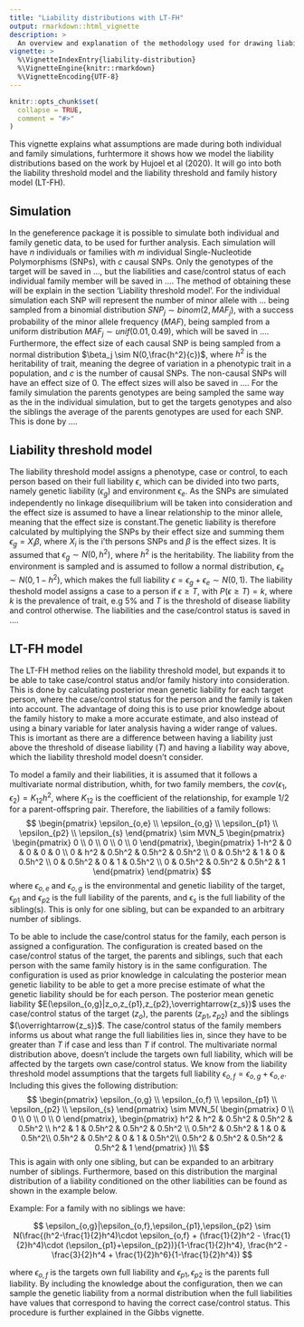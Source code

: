```yaml
---
title: "Liability distributions with LT-FH"
output: rmarkdown::html_vignette
description: >
  An overview and explanation of the methodology used for drawing liabilities.
vignette: >
  %\VignetteIndexEntry{liability-distribution}
  %\VignetteEngine{knitr::rmarkdown}
  %\VignetteEncoding{UTF-8}
---
```


```r
knitr::opts_chunk$set(
  collapse = TRUE,
  comment = "#>"
)
```

This vignette explains what assumptions are made during both individual and family simulations, furhtermore it shows how we model the liability distributions based on the work by Hujoel et al (2020). It will go into both the liability threshold model and the liability threshold and family history model (LT-FH).

## Simulation
In the geneference package it is possible to simulate both individual and family genetic data, to be used for further analysis. Each simulation will have $n$ individuals or families with $m$ individual Single-Nucleotide Polymorphisms (SNPs), with $c$ causal SNPs. Only the genotypes of the target will be saved in ..., but the liabilities and case/control status of each individual family member will be saved in .... The method of obtaining these will be explain in the section 'Liability threshold model'. 
For the individual simulation each SNP will represent the number of minor allele with ... being sampled from a binomial distribution $SNP_j \sim binom(2,MAF_j)$, with a success probability of the minor allele frequency ($MAF$), being sampled from a uniform distribution $MAF_j \sim unif(0.01,0.49)$, which will be saved in .... Furthermore, the effect size of each causal SNP is being sampled from a normal distribution $\beta_j \sim N(0,\frac{h^2}{c})$, where $h^2$ is the heritability of trait, meaning the degree of variation in a phenotypic trait in a population, and $c$ is the number of causal SNPs. The non-causal SNPs will have an effect size of $0$. The effect sizes will also be saved in .... For the family simulation the parents genotypes are being sampled the same way as the in the individual simulation, but to get the targets genotypes and also the siblings the average of the parents genotypes are used for each SNP. This is done by ....

## Liability threshold model
The liability threshold model assigns a phenotype, case or control, to each person based on their full liability $\epsilon$, which can be divided into two parts, namely genetic liability ($\epsilon_{g}$) and environment $\epsilon_{e}$. As the SNPs are simulated independently no linkage disequilibrium will be taken into consideration and the effect size is assumed to have a linear relationship to the minor allele, meaning that the effect size is constant.The genetic liability is therefore calculated by multiplying the SNPs by their effect size and summing them $\epsilon_g = X_i \beta$, where $X_i$ is the i'th persons SNPs and $\beta$ is the effect sizes. It is assumed that $\epsilon_g \sim N(0,h^2)$, where $h^2$ is the heritability. The liability from the environment is sampled and is assumed to follow a normal distribution, $\epsilon_e \sim N(0,1-h^2)$, which makes the full liability $\epsilon = \epsilon_g+\epsilon_e \sim N(0,1)$. The liability theshold model assigns a case to a person if $\epsilon\geq T$, with $P(\epsilon\geq T) = k$, where $k$ is the prevalence of trait, e.g $5\%$ and $T$ is the threshold of disease liability and control otherwise. The liabilities and the case/control status is saved in ....

## LT-FH model
The LT-FH method relies on the liability threshold model, but expands it to be able to take case/control status and/or family history into consideration. This is done by calculating posterior mean genetic liability for each target person, where the case/control status for the person and the family is taken into account. The advantage of doing this is to use prior knowledge about the family history to make a more accurate estimate, and also instead of using a binary variable for later analysis having a wider range of values. This is imortant as there are a difference between having a liability just above the threshold of disease liability ($T$) and having a liability way above, which the liability threshold model doesn't consider.

To model a family and their liabilities, it is assumed that it follows a multivariate normal distribution, whith, for two family members, the $cov(\epsilon_1, \epsilon_2) = K_{12}h^2$, where $K_{12}$ is the coefficient of the relationship, for example $1/2$ for a parent-offspring pair. Therefore, the liabilities of a family follows:
$$
\begin{pmatrix}
\epsilon_{o,e} \\ \epsilon_{o,g} \\ \epsilon_{p1} \\ \epsilon_{p2} \\ \epsilon_{s}
\end{pmatrix} \sim
MVN_5 \begin{pmatrix}
\begin{pmatrix}
0 \\ 0 \\ 0 \\ 0 \\ 0
\end{pmatrix},
\begin{pmatrix}
1-h^2 & 0 & 0 & 0 & 0 \\
0 & h^2 & 0.5h^2 & 0.5h^2 & 0.5h^2 \\
0 & 0.5h^2 & 1 & 0 & 0.5h^2 \\
0 & 0.5h^2 & 0 & 1 & 0.5h^2 \\
0 & 0.5h^2 & 0.5h^2 & 0.5h^2 & 1
\end{pmatrix}
\end{pmatrix}
$$
where $\epsilon_{o,e}$ and $\epsilon_{o,g}$ is the environmental and genetic liability of the target, $\epsilon_{p1}$ and $\epsilon_{p2}$ is the full liability of the parents, and $\epsilon_s$ is the full liability of the sibling(s). This is only for one sibling, but can be expanded to an arbitrary number of siblings. 

To be able to include the case/control status for the family, each person is assigned a configuration. The configuration is created based on the case/control status of the target, the parents and siblings, such that each person with the same family history is in the same configuration. The configuration is used as prior knowledge in calculating the posterior mean genetic liability to be able to get a more precise estimate of what the genetic liability should be for each person. The posterior mean genetic liability $E(\epsilon_{o,g}|z_o,z_{p1},z_{p2},\overrightarrow{z_s})$ uses the case/control status of the target $(z_o)$, the parents $(z_{p1}, z_{p2})$ and the siblings $(\overrightarrow{z_s})$. 
The case/control status of the family members informs us about what range the full liabilities lies in, since they have to be greater than $T$ if case and less than $T$ if control. The multivariate normal distribution above, doesn't include the targets own full liability, which will be affected by the targets own case/control status. We know from the liability threshold model assumptions that the targets full liability $\epsilon_{o,f} = \epsilon_{o,g}+\epsilon_{o,e}$. Including this gives the following distribution:
$$
\begin{pmatrix}
    \epsilon_{o,g} \\
    \epsilon_{o,f} \\
    \epsilon_{p1} \\
    \epsilon_{p2} \\
    \epsilon_{s}
\end{pmatrix}
\sim
MVN_5( \begin{pmatrix}
    0 \\
    0 \\
    0 \\
    0 \\
    0
\end{pmatrix}, \begin{pmatrix}
    h^2 & h^2 & 0.5h^2 & 0.5h^2 & 0.5h^2 \\
    h^2 & 1 & 0.5h^2 & 0.5h^2 & 0.5h^2 \\
    0.5h^2 & 0.5h^2 & 1 & 0  & 0.5h^2\\
    0.5h^2 & 0.5h^2 & 0 & 1  & 0.5h^2\\
    0.5h^2 & 0.5h^2 & 0.5h^2 & 0.5h^2 & 1
\end{pmatrix} )\\
$$
This is again with only one sibling, but can be expanded to an arbitrary number of siblings. Furthermore, based on this distribution the marginal distribution of a liability conditioned on the other liabilities can be found as shown in the example below.

Example:
For a family with no siblings we have: 

$$
\epsilon_{o,g}|\epsilon_{o,f},\epsilon_{p1},\epsilon_{p2} \sim N(\frac{(h^2-\frac{1}{2}h^4)\cdot \epsilon_{o,f} + (\frac{1}{2}h^2 - \frac{1}{2}h^4)\cdot (\epsilon_{p1}+\epsilon_{p2})}{1-\frac{1}{2}h^4}, \frac{h^2 - \frac{3}{2}h^4 + \frac{1}{2}h^6}{1-\frac{1}{2}h^4})
$$

where $\epsilon_{o,f}$ is the targets own full liability and $\epsilon_{p1}, \epsilon_{p2}$ is the parents full liability. By including the knowledge about the configuration, then we can sample the genetic liability from a normal distribution when the full liabilities have values that correspond to having the correct case/control status. This procedure is further explained in the Gibbs vignette.
